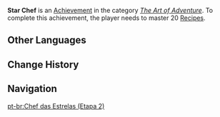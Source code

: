 {{Achievement Infobox
|title        = Star Chef
|id           = 80012
|order id     = 0012
|category     = The Art of Adventure
|description  = Master 20 [[Recipes]].
|requirements = 
|primogems    = 10
|tracking     = Tracks how many recipes were mastered.
|topic        = Cooking
|set          = Star Chef
|tier         = 2
|tiers_total  = 3
|tier1        = Star Chef (Tier 1)
|tier2        = Star Chef (Tier 2)
|tier3        = Star Chef (Tier 3)
|prev         = Star Chef (Tier 1)
|next         = Star Chef (Tier 3)
}}
'''Star Chef''' is an [[Achievement]] in the category ''[[The Art of Adventure]]''. To complete this achievement, the player needs to master 20 [[Recipes]].
<!--
==Trivia==

==Video Guides==
{{EVT
|video1   = 
|caption1 = 
}}
-->
==Other Languages==
{{Transclude|Star Chef|Other Languages}}

==Change History==
{{Change History|1.0}}
<!--
==References==
{{Reflist}}
-->
==Navigation==
{{Achievement Navbox|The Art of Adventure}}
[[pt-br:Chef das Estrelas (Etapa 2)]]
